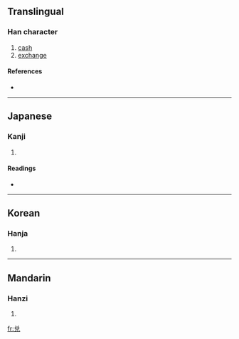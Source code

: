 {{also|兌}}
==Translingual==

===Han character===
{{Han char|rn=10|rad=儿|as=05|sn=7|four=|canj=金口竹山 (CRHU), X金口竹山 (XCRHU)|ids=⿱[[丷]][[兄]]}}

# [[cash]]
# [[exchange]]

====References====
* {{Han ref|kx=0125.021|hdz=10271.010|uh=5151|ud=20817}}

----

==Japanese==

===Kanji===
{{ja-kanji|grade=|rs=儿05}}

# {{defn|Japanese}}

====Readings====
* {{ja-readings|on=[[だ]] (da), [[たい]] (tai), [[えい]] (ei)|kun=[[よろこぶ]] (yorokobu)}}

----

==Korean==

===Hanja===
{{ko-hanja|hangeul=[[태]], [[예]]|rv=tae, ye|mr=t'ae, ye}}

# {{defn|Korean}}

----

==Mandarin==

===Hanzi===
{{cmn-hanzi|tra=兌|pin=[[duì]] ([[dui4]])|wg=tui<sup>4</sup>}}

# {{defn|Mandarin}}

[[fr:兑]]